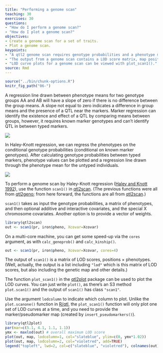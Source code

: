 ```yaml
---
title: "Performing a genome scan"
teaching: 30
exercises: 30
questions:
- "How do I perform a genome scan?"
- "How do I plot a genome scan?"
objectives:
- Create a genome scan for a set of traits.
- Plot a genome scan.
keypoints:
- "A qtl2 genome scan requires genotype probabilities and a phenotype matrix."
- "The output from a genome scan contains a LOD score matrix, map positions, and phenotypes."
- "LOD curve plots for a genome scan can be viewed with plot_scan1()."
source: Rmd
---
```


```r
source("../bin/chunk-options.R")
knitr_fig_path("06-")
```

A regression line drawn between phenotype means for two genotype groups AA and AB will have a slope of zero if there is no difference between the group means. A slope not equal to zero indicates a difference in group means and the presence of a QTL near the markers. Marker regression can identify the existence and effect of a QTL by comparing means between groups, however, it requires known marker genotypes and can't identify QTL in between typed markers.

![](../fig/marker-regress.png)

In Haley-Knott regression, we can regress the phenotypes on the conditional genotype probabilities (conditional on known marker genotypes). After calculating genotype probabilities between typed markers, phenotype values can be plotted and a regression line drawn through the phenotype mean for the untyped individuals.

![](../fig/hk-regress.png)

To perform a genome scan by Haley-Knott regression
([Haley and Knott 1992](https://www.ncbi.nlm.nih.gov/pubmed/16718932)),
use the function `scan1()` in
[qtl2scan](https://github.com/rqtl/qtl2scan). (The previous functions 
were all from [qtl2geno](https://github.com/rqtl/qtl2geno); from here
forward, the functions are all from
[qtl2scan](https://github.com/rqtl/qtl2scan).)

`scan1()` takes as input the genotype probabilities, a matrix of phenotypes, and then optional additive and interactive covariates, and the special X chromosome covariates. Another option is to provide a
vector of weights.

```r
library(qtl2scan)
out <- scan1(pr, iron$pheno, Xcovar=Xcovar)
```

On a multi-core machine, you can get some speed-up via the `cores` argument, as with `calc_genoprob()` and `calc_kinship()`.

```r
out <- scan1(pr, iron$pheno, Xcovar=Xcovar, cores=4)
```

The output of `scan1()` is a matrix of LOD scores, positions &times; phenotypes. (Well, actually, the output is a list including `"lod"` which is this matrix of LOD scores, but also including the
genetic map and other details.)

The function `plot_scan1()` in the
[qtl2plot](https://github.com/rqtl/qtl2plot) package can be used to plot the LOD curves. You can just write `plot()`, as there's an S3 method `plot.scan1()` and the output of `scan1()` has class `"scan1"`.

Use the argument `lodcolumn` to indicate which column to plot. Unlike the `plot.scanone()` function in [R/qtl](http://rqtl.org), the `plot_scan1()` function will only plot one set of LOD curves at a time, and you need to provide the marker/pseudomarker map (created by `insert_pseudomarkers()`).

```r
library(qtl2plot)
par(mar=c(5.1, 4.1, 1.1, 1.1))
ymx <- maxlod(out) # overall maximum LOD score
plot(out, map, lodcolumn=1, col="slateblue", ylim=c(0, ymx*1.02))
plot(out, map, lodcolumn=2, col="violetred", add=TRUE)
legend("topleft", lwd=2, col=c("slateblue", "violetred"), colnames(out), bg="gray90")
```

